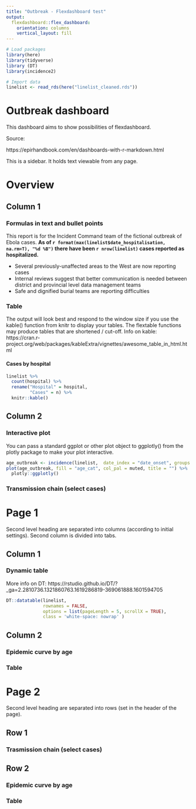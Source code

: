 ```yaml
---
title: "Outbreak - Flexdashboard test"
output: 
  flexdashboard::flex_dashboard:
    orientation: columns
    vertical_layout: fill
---
```


```r
# Load packages
library(here)
library(tidyverse)
library (DT)
library(incidence2)
```

```r
# Import data
linelist <- read_rds(here("linelist_cleaned.rds"))
```

# Outbreak dashboard {.sidebar}
This dashboard aims to show possibilities of flexdashboard. 

Source:

https://epirhandbook.com/en/dashboards-with-r-markdown.html

This is a sidebar. It holds text viewable from any page.

# Overview
## Column 1 {data-width=500}
### Formulas in text and bullet points

This report is for the Incident Command team of the fictional outbreak of Ebola cases. **As of `r format(max(linelist$date_hospitalisation, na.rm=T), "%d %B")` there have been `r nrow(linelist)` cases reported as hospitalized.**  

* Several previously-unaffected areas to the West are now reporting cases  
* Internal reviews suggest that better communication is needed between district and provincial level data management teams  
* Safe and dignified burial teams are reporting difficulties  


### Table
The output will look best and respond to the window size if you use the kable() function from knitr to display your tables. The flextable functions may produce tables that are shortened / cut-off.
Info on kable: 
https://cran.r-project.org/web/packages/kableExtra/vignettes/awesome_table_in_html.html

#### Cases by hospital
```r
linelist %>%
  count(hospital) %>%
  rename("Hospital" = hospital,
         "Cases" = n) %>% 
  knitr::kable()
```

## Column 2 {data-width=500}
### Interactive plot
You can pass a standard ggplot or other plot object to ggplotly() from the plotly package to make your plot interactive.
```r
age_outbreak <- incidence(linelist,  date_index = "date_onset", groups = "age_cat", interval = "weekly")
plot(age_outbreak, fill = "age_cat", col_pal = muted, title = "") %>% 
  plotly::ggplotly()
```

### Transmission chain (select cases)
# Page 1 {data-navmenu="Other page orientations"}
Second level heading are separated into columns (according to initial settings). Second column is divided into tabs.

## Column 1 {data-width=650}
### Dynamic table
More info on DT: https://rstudio.github.io/DT/?_ga=2.2810736.1321860763.1619286819-369061888.1601594705
```r
DT::datatable(linelist, 
              rownames = FALSE, 
              options = list(pageLength = 5, scrollX = TRUE), 
              class = 'white-space: nowrap' )
```

## Column 2 {data-width=350 .tabset}
### Epidemic curve by age
### Table

# Page 2 {data-navmenu="Other page orientations" data-orientation=rows}
Second level heading are separated into rows (set in the header of the page).

## Row 1 {data-height=650}
### Trasmission chain (select cases)
## Row 2 {data-height=350}
### Epidemic curve by age
### Table

